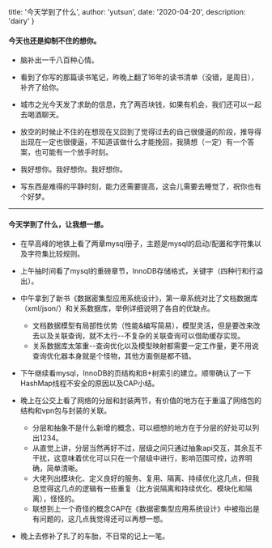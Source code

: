 
  title: '今天学到了什么',
  author: 'yutsun',
  date: '2020-04-20',
  description: 'dairy'
}


<!-- content starts here -->

#### 今天也还是抑制不住的想你。

- 脑补出一千八百种心情。

- 看到了你写的那篇读书笔记，昨晚上翻了16年的读书清单（没错，是周日），补齐了给你。

- 城市之光今天发了求助的信息，充了两百块钱，如果有机会，我们还可以一起去喝酒聊天。

- 放空的时候止不住的在想现在又回到了觉得过去的自己很傻逼的阶段，推导得出现在一定也很傻逼，不知道该做什么才能挽回，我猜想（一定）有一个答案，也可能有一个放手时刻。

- 我好想你。我好想你。我好想你。

- 写东西是难得的平静时刻，能力还需要提高，这会儿需要去睡觉了，祝你也有个好梦。

-----------------

#### 今天学到了什么，让我想一想。

- 在早高峰的地铁上看了两章mysql册子，主题是mysql的启动/配置和字符集以及字符集比较规则。

- 上午抽时间看了mysql的重磅章节，InnoDB存储格式，关键字（四种行和行溢出）。

- 中午拿到了新书《数据密集型应用系统设计》，第一章系统对比了文档数据库（xml/json/）和关系数据库，举例详细说明了各自的优缺点。

    * 文档数据模型有局部性优势（性能&编写简易），模型灵活，但是要改来改去以及关联查询，就不太行--不复杂的关联查询可以借助缓存实现。
    * 关系数据库太笨重--查询优化以及模型映射都需要一定工作量，更不用说查询优化器本身就是个怪物，其他方面倒是都不错。

- 下午继续看mysql，InnoDB的页结构和B+树索引的建立。顺带确认了一下HashMap线程不安全的原因以及CAP小结。

- 晚上在公交上看了网络的分层和封装两节，有价值的地方在于重温了网络包的结构和vpn包与封装的关联。

    * 分层和抽象不是什么新增的概念，可以细想的地方在于分层的好处可以列出1234。
    * 从直觉上讲，分层当然再好不过，层级之间只通过抽象api交互，其余互不干扰，这意味着优化可以只在一个层级中进行，影响范围可控，边界明确，简单清晰。
    * 大佬列出模块化、定义良好的服务、复用、隔离、持续优化这几点，但我总觉得这几点的逻辑有一些重复（比方说隔离和持续优化、模块化和隔离），怪怪的。
    * 联想到上一个奇怪的概念CAP在《数据密集型应用系统设计》中被指出是有问题的，这几点我觉得还可以再想一想。

- 晚上去修补了扎了的车胎，不日常的记上一笔。